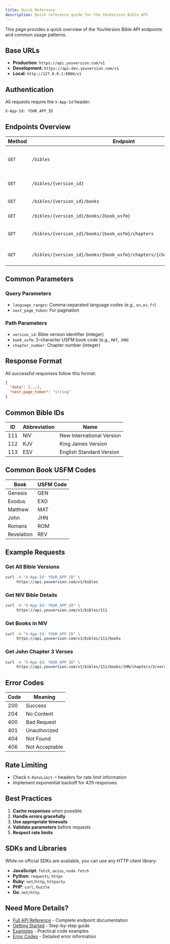 ```yaml
---
title: Quick Reference
description: Quick reference guide for the YouVersion Bible API
---
```

<PageBanner 
  message="Please check this page for inaccuracies."
  color="caution" 
  dismissible={false} 
/>

This page provides a quick overview of the YouVersion Bible API endpoints and common usage patterns.

## Base URLs

- **Production**: `https://api.youversion.com/v1`
- **Development**: `https://api-dev.youversion.com/v1`
- **Local**: `http://127.0.0.1:8000/v1`

## Authentication

All requests require the `X-App-Id` header:

```bash
X-App-Id: YOUR_APP_ID
```

## Endpoints Overview

| Method | Endpoint | Description |
|--------|----------|-------------|
| `GET` | `/bibles` | Get available Bible versions |
| `GET` | `/bibles/{version_id}` | Get specific Bible details |
| `GET` | `/bibles/{version_id}/books` | Get books for a Bible |
| `GET` | `/bibles/{version_id}/books/{book_usfm}` | Get book content |
| `GET` | `/bibles/{version_id}/books/{book_usfm}/chapters` | Get chapters for a book |
| `GET` | `/bibles/{version_id}/books/{book_usfm}/chapters/{chapter_number}/verses` | Get verses for a chapter |

## Common Parameters

### Query Parameters

- `language_ranges`: Comma-separated language codes (e.g., `en,es,fr`)
- `next_page_token`: For pagination

### Path Parameters

- `version_id`: Bible version identifier (integer)
- `book_usfm`: 3-character USFM book code (e.g., `MAT`, `JHN`)
- `chapter_number`: Chapter number (integer)

## Response Format

All successful responses follow this format:

```json
{
  "data": [...],
  "next_page_token": "string"
}
```

## Common Bible IDs

| ID | Abbreviation | Name |
|----|--------------|------|
| 111 | NIV | New International Version |
| 112 | KJV | King James Version |
| 113 | ESV | English Standard Version |

## Common Book USFM Codes

| Book | USFM Code |
|------|-----------|
| Genesis | GEN |
| Exodus | EXO |
| Matthew | MAT |
| John | JHN |
| Romans | ROM |
| Revelation | REV |

## Example Requests

### Get All Bible Versions

```bash
curl -H "X-App-Id: YOUR_APP_ID" \
     https://api.youversion.com/v1/bibles
```

### Get NIV Bible Details

```bash
curl -H "X-App-Id: YOUR_APP_ID" \
     https://api.youversion.com/v1/bibles/111
```

### Get Books in NIV

```bash
curl -H "X-App-Id: YOUR_APP_ID" \
     https://api.youversion.com/v1/bibles/111/books
```

### Get John Chapter 3 Verses

```bash
curl -H "X-App-Id: YOUR_APP_ID" \
     https://api.youversion.com/v1/bibles/111/books/JHN/chapters/3/verses
```

## Error Codes

| Code | Meaning |
|------|---------|
| 200 | Success |
| 204 | No Content |
| 400 | Bad Request |
| 401 | Unauthorized |
| 404 | Not Found |
| 406 | Not Acceptable |

## Rate Limiting

- Check `X-RateLimit-*` headers for rate limit information
- Implement exponential backoff for 429 responses

## Best Practices

1. **Cache responses** when possible
2. **Handle errors gracefully**
3. **Use appropriate timeouts**
4. **Validate parameters** before requests
5. **Respect rate limits**

## SDKs and Libraries

While no official SDKs are available, you can use any HTTP client library:

- **JavaScript**: `fetch`, `axios`, `node-fetch`
- **Python**: `requests`, `httpx`
- **Ruby**: `net/http`, `httparty`
- **PHP**: `curl`, `Guzzle`
- **Go**: `net/http`

## Need More Details?

- [Full API Reference](/api) - Complete endpoint documentation
- [Getting Started](/getting-started) - Step-by-step guide
- [Examples](/examples) - Practical code examples
- [Error Codes](/error-codes) - Detailed error information 